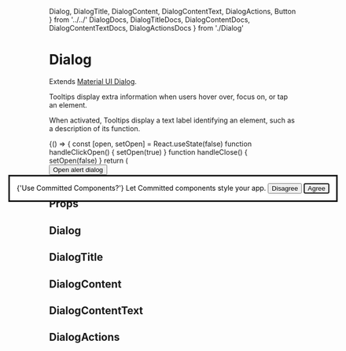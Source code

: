   Dialog,
  DialogTitle,
  DialogContent,
  DialogContentText,
  DialogActions,
  Button
} from '../../'
  DialogDocs,
  DialogTitleDocs,
  DialogContentDocs,
  DialogContentTextDocs,
  DialogActionsDocs
} from './Dialog'

<Meta title="components|Dialog" component={Dialog} />

# Dialog

Extends [Material UI Dialog](https://material-ui.com/components/dialogs/).

Tooltips display extra information when users hover over, focus on, or tap an element.

When activated, Tooltips display a text label identifying an element, such as a description of its function.

<Preview>
  <Story name="default">
    {() => {
      const [open, setOpen] = React.useState(false)
      function handleClickOpen() {
        setOpen(true)
      }
      function handleClose() {
        setOpen(false)
      }
      return (
        <div>
          <Button variant="outlined" color="primary" onClick={handleClickOpen}>
            Open alert dialog
          </Button>
          <Dialog
            open={open}
            onClose={handleClose}
            aria-labelledby="alert-dialog-title"
            aria-describedby="alert-dialog-description"
          >
            <DialogTitle id="alert-dialog-title">
              {'Use Committed Components?'}
            </DialogTitle>
            <DialogContent>
              <DialogContentText id="alert-dialog-description">
                Let Committed components style your app.
              </DialogContentText>
            </DialogContent>
            <DialogActions>
              <Button variant="text" onClick={handleClose}>
                Disagree
              </Button>
              <Button onClick={handleClose} color="primary" autoFocus>
                Agree
              </Button>
            </DialogActions>
          </Dialog>
        </div>
      )
    }}
  </Story>
</Preview>

## Props

## Dialog

<Props of={DialogDocs} />

## DialogTitle

<Props of={DialogTitleDocs} />

## DialogContent

<Props of={DialogContentDocs} />

## DialogContentText

<Props of={DialogContentTextDocs} />

## DialogActions

<Props of={DialogActionsDocs} />
